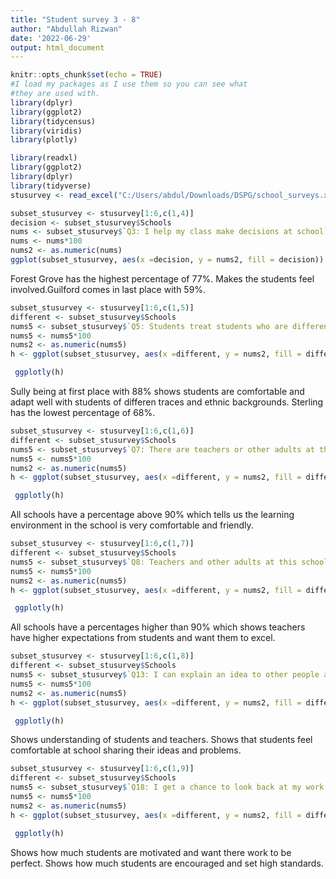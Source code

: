 ```yaml
---
title: "Student survey 3 - 8"
author: "Abdullah Rizwan"
date: '2022-06-29'
output: html_document
---
```


```r
knitr::opts_chunk$set(echo = TRUE)
#I load my packages as I use them so you can see what 
#they are used with.
library(dplyr)
library(ggplot2)
library(tidycensus)
library(viridis)
library(plotly)
```

```r
library(readxl)
library(ggplot2)
library(dplyr)
library(tidyverse)
stusurvey <- read_excel("C:/Users/abdul/Downloads/DSPG/school_surveys.xlsx",sheet = "Students")

subset_stusurvey <- stusurvey[1:6,c(1,4)]
decision <- subset_stusurvey$Schools
nums <- subset_stusurvey$`Q3: I help my class make decisions at school`
nums <- nums*100
nums2 <- as.numeric(nums)
ggplot(subset_stusurvey, aes(x =decision, y = nums2, fill = decision)) + geom_bar(position = "stack", stat="identity", width = 0.5) + labs(x = "School", y= "Percentage", caption = "", titlel = "I help my class make decisions at school") + guides(fill = guide_legend(title = ""))+ theme(axis.text.x = element_text(angle=0))+geom_text(aes(label = nums2, y = nums2), size = 3, position = position_stack(vjust = 1.02))
```
Forest Grove has the highest percentage of 77%. Makes the students feel involved.Guilford comes in last place with 59%.
```r
subset_stusurvey <- stusurvey[1:6,c(1,5)]
different <- subset_stusurvey$Schools
nums5 <- subset_stusurvey$`Q5: Students treat students who are different from them with respect.`
nums5 <- nums5*100
nums2 <- as.numeric(nums5)
h <- ggplot(subset_stusurvey, aes(x =different, y = nums2, fill = different)) + geom_bar(position = "stack", stat="identity") + labs(x = "School", y= "Percentage", caption = "", titlel = "Students treat students who are different from them with respect") + guides(fill = guide_legend(title = ""))+ theme(axis.text.x = element_text(angle=0))+geom_text(aes(label = nums2, y = nums2), size = 3, position = position_stack(vjust = 1.01))

 ggplotly(h)
```
Sully being at first place with 88% shows students are comfortable and adapt well with students of differen traces and ethnic backgrounds. Sterling has the lowest percentage of 68%.
```r
subset_stusurvey <- stusurvey[1:6,c(1,6)]
different <- subset_stusurvey$Schools
nums5 <- subset_stusurvey$`Q7: There are teachers or other adults at this school I could talk with if I needed help with something.`
nums5 <- nums5*100
nums2 <- as.numeric(nums5)
h <- ggplot(subset_stusurvey, aes(x =different, y = nums2, fill = different)) + geom_bar(position = "stack", stat="identity") + labs(x = "School", y= "Percentage", caption = "", titlel = "There are teachers or adults at this school I could talk with if I needed help") + guides(fill = guide_legend(title = ""))+ theme(axis.text.x = element_text(angle=0))+geom_text(aes(label = nums2, y = nums2), size = 3, position = position_stack(vjust = 1.01))

 ggplotly(h)
```
All schools have a percentage above 90% which tells us the learning environment in the school is very comfortable and friendly.
```r
subset_stusurvey <- stusurvey[1:6,c(1,7)]
different <- subset_stusurvey$Schools
nums5 <- subset_stusurvey$`Q8: Teachers and other adults at this school expect me to do well in school.`
nums5 <- nums5*100
nums2 <- as.numeric(nums5)
h <- ggplot(subset_stusurvey, aes(x =different, y = nums2, fill = different)) + geom_bar(position = "stack", stat="identity") + labs(x = "Schools", y= "Percentage", caption = "", titlel = "Teachers and adults at this school expect me to do well in school") + guides(fill = guide_legend(title = ""))+ theme(axis.text.x = element_text(angle=0))+geom_text(aes(label = nums2, y = nums2), size = 3, position = position_stack(vjust = 1.01))

 ggplotly(h)
```
All schools have a percentages higher than 90% which shows teachers have higher expectations from students and want them to excel.
```r
subset_stusurvey <- stusurvey[1:6,c(1,8)]
different <- subset_stusurvey$Schools
nums5 <- subset_stusurvey$`Q13: I can explain an idea to other people and have them understand what I am saying.`
nums5 <- nums5*100
nums2 <- as.numeric(nums5)
h <- ggplot(subset_stusurvey, aes(x =different, y = nums2, fill = different)) + geom_bar(position = "stack", stat="identity") + labs(x = "Schools", y= "Percentage", caption = "", titlel = "I can explain an idea to other people and have them understand") + guides(fill = guide_legend(title = ""))+ theme(axis.text.x = element_text(angle=0))+geom_text(aes(label = nums2, y = nums2), size = 3, position = position_stack(vjust = 1.01))

 ggplotly(h)
```
Shows understanding of students and teachers. Shows that students feel comfortable at school sharing their ideas and problems.
```r
subset_stusurvey <- stusurvey[1:6,c(1,9)]
different <- subset_stusurvey$Schools
nums5 <- subset_stusurvey$`Q18: I get a chance to look back at my work in school and fix it or make it better`
nums5 <- nums5*100
nums2 <- as.numeric(nums5)
h <- ggplot(subset_stusurvey, aes(x =different, y = nums2, fill = different)) + geom_bar(position = "stack", stat="identity") + labs(x = "Schools", y= "Percentage", caption = "", titlel = "I get a chance to look back at my work in school and fix it or make it better") + guides(fill = guide_legend(title = ""))+ theme(axis.text.x = element_text(angle=0))+geom_text(aes(label = nums2, y = nums2), size = 3, position = position_stack(vjust = 1.01))

 ggplotly(h)
```

Shows how much students are motivated and want there work to be perfect. Shows how much students are encouraged and set high standards.